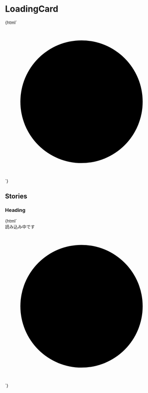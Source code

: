 
<Meta title="Galleries/LoadingCard" />

# LoadingCard

<Canvas>
  <Story name="Default">
    {html`
      <div
        class="jumpu-card w-96 h-48 flex items-center justify-center mx-auto"
      >
        <div class="jumpu-spinner">
          <svg viewBox="25 25 50 50">
            <circle cx="50" cy="50" r="20"></circle>
          </svg>
        </div>
      </div>
    `}
  </Story>
</Canvas>

## Stories

### Heading

<Canvas>
  <Story name="Heading">
    {html`
      <div
        class="jumpu-card w-96 h-48 flex items-center justify-center flex-col mx-auto"
      >
        <div class="font-bold mb-4">読み込み中です</div>
        <div class="jumpu-spinner">
          <svg viewBox="25 25 50 50">
            <circle cx="50" cy="50" r="20"></circle>
          </svg>
        </div>
      </div>
    `}
  </Story>
</Canvas>
